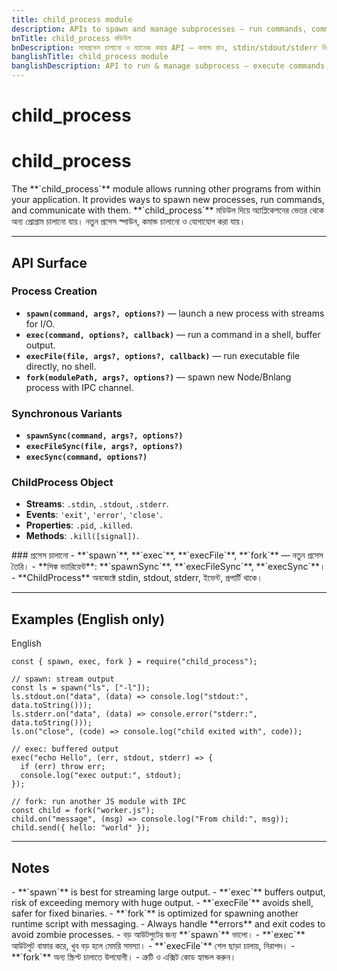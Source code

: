 ```yaml
---
title: child_process module
description: APIs to spawn and manage subprocesses — run commands, communicate with stdin/stdout/stderr, handle exit codes, and use sync/async variants.
bnTitle: child_process মডিউল
bnDescription: সাবপ্রসেস চালানো ও ম্যানেজ করার API — কমান্ড রান, stdin/stdout/stderr দিয়ে যোগাযোগ, এক্সিট কোড হ্যান্ডল, সিঙ্ক/অ্যাসিঙ্ক ভ্যারিয়েন্ট।
banglishTitle: child_process module
banglishDescription: API to run & manage subprocess — execute commands, communicate via stdin/stdout/stderr, handle exit codes, sync/async variants.
---
```


# <I18nEnglish>child_process</I18nEnglish>
# <I18nBangla>child_process</I18nBangla>


<I18nEnglish>
The **`child_process`** module allows running other programs from within your application. It provides ways to spawn new processes, run commands, and communicate with them.
</I18nEnglish>

<I18nBangla>
**`child_process`** মডিউল দিয়ে অ্যাপ্লিকেশনের ভেতর থেকে অন্য প্রোগ্রাম চালানো যায়। নতুন প্রসেস স্পাউন, কমান্ড চালানো ও যোগাযোগ করা যায়।
</I18nBangla>



---

## API Surface

<I18nEnglish>

### Process Creation
- **`spawn(command, args?, options?)`** — launch a new process with streams for I/O.  
- **`exec(command, options?, callback)`** — run a command in a shell, buffer output.  
- **`execFile(file, args?, options?, callback)`** — run executable file directly, no shell.  
- **`fork(modulePath, args?, options?)`** — spawn new Node/Bnlang process with IPC channel.

### Synchronous Variants
- **`spawnSync(command, args?, options?)`**  
- **`execFileSync(file, args?, options?)`**  
- **`execSync(command, options?)`**  

### ChildProcess Object
- **Streams**: `.stdin`, `.stdout`, `.stderr`.  
- **Events**: `'exit'`, `'error'`, `'close'`.  
- **Properties**: `.pid`, `.killed`.  
- **Methods**: `.kill([signal])`.  

</I18nEnglish>

<I18nBangla>
### প্রসেস চালানো
- **`spawn`**, **`exec`**, **`execFile`**, **`fork`** — নতুন প্রসেস তৈরি।
- **সিঙ্ক ভ্যারিয়েন্ট**: **`spawnSync`**, **`execFileSync`**, **`execSync`**।
- **ChildProcess** অবজেক্টে stdin, stdout, stderr, ইভেন্ট, প্রপার্টি থাকে।
</I18nBangla>



---

## Examples (English only)

<Tabs defaultValue="english" className="w-full">
  <TabsList>
    <TabsTrigger value="english">English</TabsTrigger>
  </TabsList>

  <TabsContent value="english">

```bnl
const { spawn, exec, fork } = require("child_process");

// spawn: stream output
const ls = spawn("ls", ["-l"]);
ls.stdout.on("data", (data) => console.log("stdout:", data.toString()));
ls.stderr.on("data", (data) => console.error("stderr:", data.toString()));
ls.on("close", (code) => console.log("child exited with", code));

// exec: buffered output
exec("echo Hello", (err, stdout, stderr) => {
  if (err) throw err;
  console.log("exec output:", stdout);
});

// fork: run another JS module with IPC
const child = fork("worker.js");
child.on("message", (msg) => console.log("From child:", msg));
child.send({ hello: "world" });
```
  </TabsContent>
</Tabs>

---

## Notes

<I18nEnglish>
- **`spawn`** is best for streaming large output.  
- **`exec`** buffers output, risk of exceeding memory with huge output.  
- **`execFile`** avoids shell, safer for fixed binaries.  
- **`fork`** is optimized for spawning another runtime script with messaging.  
- Always handle **errors** and exit codes to avoid zombie processes.  
</I18nEnglish>

<I18nBangla>
- বড় আউটপুটের জন্য **`spawn`** ভালো।  
- **`exec`** আউটপুট বাফার করে, খুব বড় হলে মেমরি সমস্যা।  
- **`execFile`** শেল ছাড়া চালায়, নিরাপদ।  
- **`fork`** অন্য স্ক্রিপ্ট চালাতে উপযোগী।  
- ত্রুটি ও এক্সিট কোড হ্যান্ডল করুন।  
</I18nBangla>


